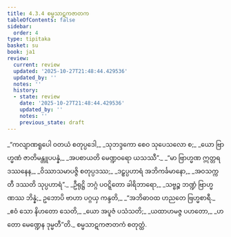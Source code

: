 ```yaml
---
title: 4.3.4 စမ္မသာဋကဇာတက
tableOfContents: false
sidebar:
  order: 4
type: tipitaka
basket: su
book: ja1
review:
  current: review
  updated: '2025-10-27T21:48:44.429536'
  updated_by: ''
  notes: ''
  history:
  - state: review
    date: '2025-10-27T21:48:44.429536'
    updated_by: ''
    notes: ''
    previous_state: draft
---
```



<ReviewStatus review={frontmatter.review} showDetails={true} />

<HypothesisAnnotation frontmatter={frontmatter} />

<DynamicBreadcrumb />

<Division number="93" book="ja1" e="ch" v="22" p="105">

<Paragraph number="1002" type="verses" book="ja1">
_“ကလျာဏရူပေါ ဝတယံ စတုပ္ပဒေါ,_  
_သုဘဒ္ဒကော စေဝ သုပေသလော စ;_  
_ယော ဗြာဟ္မဏံ ဇာတိမန္တူပပန္နံ,_  
_အပစာယတိ မေဏ္ဍဝရော ယသဿီ”._  

</Paragraph>

</Division>
<Division number="94" book="ja1" e="ch" v="22" p="105">

<Paragraph number="1003" type="verses" book="ja1">
_“မာ ဗြာဟ္မဏ ဣတ္တရဒဿနေန,_  
_ဝိဿာသမာပဇ္ဇိ စတုပ္ပဒဿ;_  
_ဒဠှပ္ပဟာရံ အဘိကင်္ခမာနော,_  
_အဝသက္ကတီ ဒဿတိ သုပ္ပဟာရံ”._  

</Paragraph>

</Division>
<Division number="95" book="ja1" e="ch" v="22" p="105">

<Paragraph number="1004" type="verses" book="ja1">
_ဦရုဋ္ဌိ ဘဂ္ဂံ ပဝဋ္ဋိတော ခါရိဘာရော,_  
_သဗ္ဗဉ္စ ဘဏ္ဍံ ဗြာဟ္မဏဿ ဘိန္နံ;_  
ဥဘောပိ ဗာဟာ ပဂ္ဂယှ ကန္ဒတိ,_  
_“အဘိဓာဝထ ဟညတေ ဗြဟ္မစာရီ._  

</Paragraph>

</Division>
<Division number="96" book="ja1" e="ch" v="22" p="105">

<Paragraph number="1005" type="verses" book="ja1">
_ဧဝံ သော နိဟတော သေတိ,_  
_ယော အပူဇံ ပသံသတိ;_  
_ယထာဟမဇ္ဇ ပဟတော,_  
_ဟတော မေဏ္ဍေန ဒုမ္မတီ”တိ._  


</Paragraph>
</Division>

<Paragraph number="1006" type="center" book="ja1">
စမ္မသာဋကဇာတကံ စတုတ္ထံ.
</Paragraph>